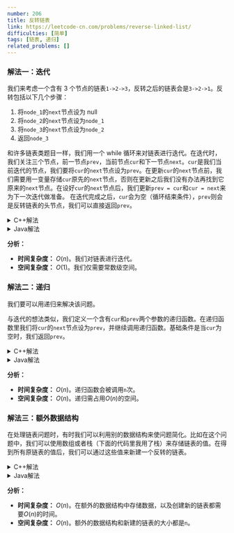 ```yaml
---
number: 206
title: 反转链表
link: https://leetcode-cn.com/problems/reverse-linked-list/
difficulties: [简单]
tags: [链表, 递归]
related_problems: []
---
```


<h3 id="solution_1">解法一：迭代</h3>

我们来考虑一个含有 3 个节点的链表`1->2->3`，反转之后的链表会是`3->2->1`。反转包括以下几个步骤：

1. 将`node_1`的`next`节点设为 null
2. 将`node_2`的`next`节点设为`node_1`
3. 将`node_3`的`next`节点设为`node_2`
4. 返回`node_3`

和许多链表类题目一样，我们用一个 while 循环来对链表进行迭代。在迭代时，我们关注三个节点，前一节点`prev`，当前节点`cur`和下一节点`next`。`cur`是我们当前迭代的节点，我们要将`cur`的`next`节点设为`prev`。在更新`cur`的`next`节点前，我们需要用一变量存储`cur`原先的`next`节点，否则在更新之后我们没有办法再找到它原来的`next`节点。在设好`cur`的`next`节点后，我们更新`prev = cur`和`cur = next`来为下一次迭代做准备。
在迭代完成之后，`cur`会为空（循环结束条件），`prev`则会是反转链表的头节点，我们可以直接返回`prev`。

<details class="code-details">
    <summary>C++解法</summary>

```cpp
/**
 * Definition for singly-linked list.
 * struct ListNode {
 *     int val;
 *     ListNode *next;
 *     ListNode() : val(0), next(nullptr) {}
 *     ListNode(int x) : val(x), next(nullptr) {}
 *     ListNode(int x, ListNode *next) : val(x), next(next) {}
 * };
 */
class Solution {
public:
    ListNode* reverseList(ListNode* head) {
        ListNode* prev = nullptr;
        ListNode* cur = head;

        while (cur) {
            ListNode* next = cur->next;
            cur->next = prev;
            prev = cur;
            cur = next;
        }

        return prev;
    }
};
```

</details>

<details class="code-details">
    <summary>Java解法</summary>

```java
/**
 * Definition for singly-linked list.
 * public class ListNode {
 *     int val;
 *     ListNode next;
 *     ListNode() {}
 *     ListNode(int val) { this.val = val; }
 *     ListNode(int val, ListNode next) { this.val = val; this.next = next; }
 * }
 */
class Solution {
    public ListNode reverseList(ListNode head) {
        ListNode prev = null;
        ListNode cur = head;

        while (cur != null) {
            ListNode next = cur.next;
            cur.next = prev;
            prev = cur;
            cur = next;
        }

        return prev;
    }
}
```

</details>

**分析：**

- **时间复杂度：** $O(n)$。我们对链表进行迭代。
- **空间复杂度：** $O(1)$。我们仅需要常数级空间。

<h3 id="solution_2">解法二：递归</h3>

我们要可以用递归来解决该问题。

与迭代的想法类似，我们定义一个含有`cur`和`prev`两个参数的递归函数。在递归函数里我们将`cur`的`next`节点设为`prev`，并继续调用递归函数。基础条件是当`cur`为空时，我们返回`prev`。

<details class="code-details">
    <summary>C++解法</summary>

```cpp
/**
 * Definition for singly-linked list.
 * struct ListNode {
 *     int val;
 *     ListNode *next;
 *     ListNode() : val(0), next(nullptr) {}
 *     ListNode(int x) : val(x), next(nullptr) {}
 *     ListNode(int x, ListNode *next) : val(x), next(next) {}
 * };
 */
class Solution {
private:
    ListNode* reverseListHelper(ListNode* cur, ListNode* prev) {
        if (!cur) {
            return prev;
        }

        ListNode* next = cur->next;
        cur->next = prev;
        return reverseListHelper(next, cur);
    }

public:
    ListNode* reverseList(ListNode* head) {
        return reverseListHelper(head, nullptr);
    }
};
```

</details>

<details class="code-details">
    <summary>Java解法</summary>

```java
/**
 * Definition for singly-linked list.
 * public class ListNode {
 *     int val;
 *     ListNode next;
 *     ListNode() {}
 *     ListNode(int val) { this.val = val; }
 *     ListNode(int val, ListNode next) { this.val = val; this.next = next; }
 * }
 */
class Solution {
    private ListNode reverseListHelper(ListNode cur, ListNode prev) {
        if (cur == null) {
            return prev;
        }

        ListNode next = cur.next;
        cur.next = prev;
        return reverseListHelper(next, cur);
    }

    public ListNode reverseList(ListNode head) {
        return reverseListHelper(head, null);
    }
}
```

</details>

**分析：**

- **时间复杂度：** $O(n)$。递归函数会被调用`n`次。
- **空间复杂度：** $O(n)$。递归需占用$O(n)$的空间。

<h3 id="solution_3">解法三：额外数据结构</h3>

在处理链表问题时，有时我们可以利用别的数据结构来使问题简化。比如在这个问题中，我们可以使用数组或者栈（下面的代码里我用了栈）来存储链表的值。在得到所有原链表的值后，我们可以通过这些值来新建一个反转的链表。

<details class="code-details">
    <summary>C++解法</summary>

```cpp
/**
 * Definition for singly-linked list.
 * struct ListNode {
 *     int val;
 *     ListNode *next;
 *     ListNode() : val(0), next(nullptr) {}
 *     ListNode(int x) : val(x), next(nullptr) {}
 *     ListNode(int x, ListNode *next) : val(x), next(next) {}
 * };
 */
class Solution {
public:
    ListNode* reverseList(ListNode* head) {
        ListNode* cur = head;
        stack<int> s;
        while (cur) {
            s.push(cur->val);
            cur = cur->next;
        }

        ListNode* dummy = new ListNode();
        cur = dummy;
        while (!s.empty()) {
            cur->next = new ListNode(s.top());
            s.pop();
            cur = cur->next;
        }

        return dummy->next;
    }
};
```

</details>

<details class="code-details">
    <summary>Java解法</summary>

```java
/**
 * Definition for singly-linked list.
 * public class ListNode {
 *     int val;
 *     ListNode next;
 *     ListNode() {}
 *     ListNode(int val) { this.val = val; }
 *     ListNode(int val, ListNode next) { this.val = val; this.next = next; }
 * }
 */
class Solution {
    public ListNode reverseList(ListNode head) {
        ListNode cur = head;
        Stack<Integer> stack = new Stack<>();
        while (cur != null) {
            stack.push(cur.val);
            cur = cur.next;
        }

        ListNode dummy = new ListNode();
        cur = dummy;
        while (!stack.empty()) {
            cur.next = new ListNode(stack.pop());
            cur = cur.next;
        }

        return dummy.next;
    }
}
```

</details>

**分析：**

- **时间复杂度：** $O(n)$。在额外的数据结构中存储数据，以及创建新的链表都需要$O(n)$的时间。
- **空间复杂度：** $O(n)$。额外的数据结构和新建的链表的大小都是`n`。

